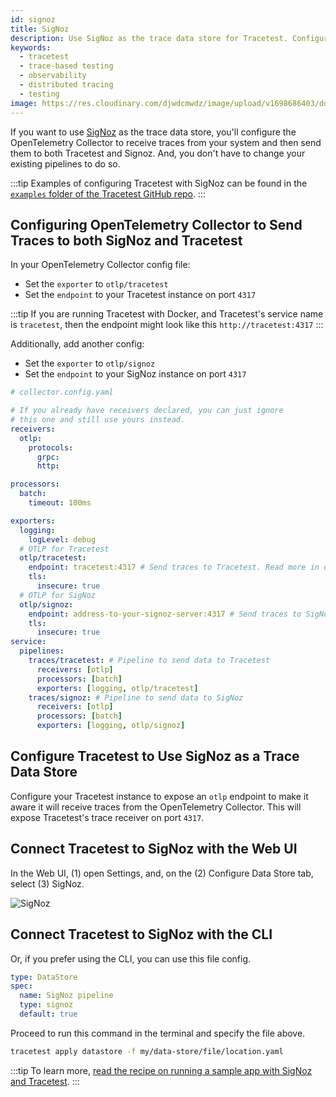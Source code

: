 ```yaml
---
id: signoz
title: SigNoz
description: Use SigNoz as the trace data store for Tracetest. Configure the OpenTelemetry Collector to receive traces and forward them to both Tracetest and SigNoz.
keywords:
  - tracetest
  - trace-based testing
  - observability
  - distributed tracing
  - testing
image: https://res.cloudinary.com/djwdcmwdz/image/upload/v1698686403/docs/Blog_Thumbnail_14_rsvkmo.jpg
---
```


If you want to use [SigNoz](https://signoz.io/) as the trace data store, you'll configure the OpenTelemetry Collector to receive traces from your system and then send them to both Tracetest and Signoz. And, you don't have to change your existing pipelines to do so.

:::tip
Examples of configuring Tracetest with SigNoz can be found in the [`examples` folder of the Tracetest GitHub repo](https://github.com/intelops/qualityTrace/tree/main/examples).
:::

## Configuring OpenTelemetry Collector to Send Traces to both SigNoz and Tracetest

In your OpenTelemetry Collector config file:

- Set the `exporter` to `otlp/tracetest`
- Set the `endpoint` to your Tracetest instance on port `4317`

:::tip
If you are running Tracetest with Docker, and Tracetest's service name is `tracetest`, then the endpoint might look like this `http://tracetest:4317`
:::

Additionally, add another config:

- Set the `exporter` to `otlp/signoz`
- Set the `endpoint` to your SigNoz instance on port `4317`

```yaml
# collector.config.yaml

# If you already have receivers declared, you can just ignore
# this one and still use yours instead.
receivers:
  otlp:
    protocols:
      grpc:
      http:

processors:
  batch:
    timeout: 100ms

exporters:
  logging:
    logLevel: debug
  # OTLP for Tracetest
  otlp/tracetest:
    endpoint: tracetest:4317 # Send traces to Tracetest. Read more in docs here:  https://docs.tracetest.io/configuration/connecting-to-data-stores/opentelemetry-collector
    tls:
      insecure: true
  # OTLP for SigNoz
  otlp/signoz:
    endpoint: address-to-your-signoz-server:4317 # Send traces to SigNoz. Read more in docs here: https://signoz.io/docs/tutorial/opentelemetry-binary-usage-in-virtual-machine/#opentelemetry-collector-configuration
    tls:
      insecure: true
service:
  pipelines:
    traces/tracetest: # Pipeline to send data to Tracetest
      receivers: [otlp]
      processors: [batch]
      exporters: [logging, otlp/tracetest]
    traces/signoz: # Pipeline to send data to SigNoz
      receivers: [otlp]
      processors: [batch]
      exporters: [logging, otlp/signoz]
```

## Configure Tracetest to Use SigNoz as a Trace Data Store

Configure your Tracetest instance to expose an `otlp` endpoint to make it aware it will receive traces from the OpenTelemetry Collector. This will expose Tracetest's trace receiver on port `4317`.

## Connect Tracetest to SigNoz with the Web UI

In the Web UI, (1) open Settings, and, on the (2) Configure Data Store tab, select (3) SigNoz.

![SigNoz](../img/Signoz-settings.png)

## Connect Tracetest to SigNoz with the CLI

Or, if you prefer using the CLI, you can use this file config.

```yaml
type: DataStore
spec:
  name: SigNoz pipeline
  type: signoz
  default: true
```

Proceed to run this command in the terminal and specify the file above.

```bash
tracetest apply datastore -f my/data-store/file/location.yaml
```

:::tip
To learn more, [read the recipe on running a sample app with SigNoz and Tracetest](/examples-tutorials/recipes/running-tracetest-with-signoz-pokeshop).
:::
